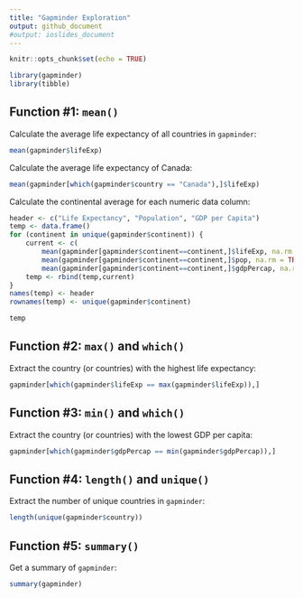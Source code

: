 ```yaml
---
title: "Gapminder Exploration"
output: github_document
#output: ioslides_document
---
```


```r
knitr::opts_chunk$set(echo = TRUE)
```

```r
library(gapminder)
library(tibble)
```
## Function #1: `mean()`
Calculate the average life expectancy of all countries in `gapminder`:
```r
mean(gapminder$lifeExp)
```

Calculate the average life expectancy of Canada:
```r
mean(gapminder[which(gapminder$country == "Canada"),]$lifeExp)
```

Calculate the continental average for each numeric data column:
```r
header <- c("Life Expectancy", "Population", "GDP per Capita")
temp <- data.frame()
for (continent in unique(gapminder$continent)) {
    current <- c(
        mean(gapminder[gapminder$continent==continent,]$lifeExp, na.rm = TRUE), 
        mean(gapminder[gapminder$continent==continent,]$pop, na.rm = TRUE),
        mean(gapminder[gapminder$continent==continent,]$gdpPercap, na.rm=TRUE))
    temp <- rbind(temp,current)
}
names(temp) <- header
rownames(temp) <- unique(gapminder$continent)

temp
```

## Function #2: `max()` and `which()`
Extract the country (or countries) with the highest life expectancy:

```r
gapminder[which(gapminder$lifeExp == max(gapminder$lifeExp)),]
```

## Function #3: `min()` and `which()`
Extract the country (or countries) with the lowest GDP per capita:

```r
gapminder[which(gapminder$gdpPercap == min(gapminder$gdpPercap)),]
```

## Function #4: `length()` and `unique()`
Extract the number of unique countries in `gapminder`:
```r
length(unique(gapminder$country))
```

## Function #5: `summary()`
Get a summary of `gapminder`:
```r
summary(gapminder)
```
